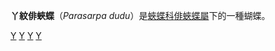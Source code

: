{{noteTA|G1=Butterfly}}
{{unreferenced|time=2018-2-24}}
{{Expand|time=2018-01-23}}
{{Speciesbox
| taxon = Parasarpa dudu
| image = Parasarpa dudu jinamitra dorsal view 20150718.jpg
| image2 = Parasarpa dudu jinamitra ventral view 20150718.jpg
| image2_caption = 台灣產亞種（''P. d. jinamitra''）
| binomial_authority = Doubleday, 1848
}}

'''丫紋俳蛺蝶'''（''Parasarpa dudu''）是[[蛺蝶科|蛺蝶科]][[俳蛺蝶屬|俳蛺蝶屬]]下的一種蝴蝶。

{{Commons|Parasarpa dudu}}
{{Taxonbar|from=Q50144462}}

[[Category:俳蛺蝶屬|Y]]
[[Category:中國蝴蝶|Y]]
[[Category:香港動物|Y]]
[[Category:臺灣蝴蝶|Y]]